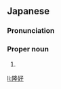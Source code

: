 ==Japanese==
{{ja-kanjitab|たか|よし}}

===Pronunciation===
{{ja-pron|たかよし}}

===Proper noun===
{{ja-pos|proper|たかよし}}

# {{given name|male|lang=ja|sort=たかよし}}

[[li:隆好]]